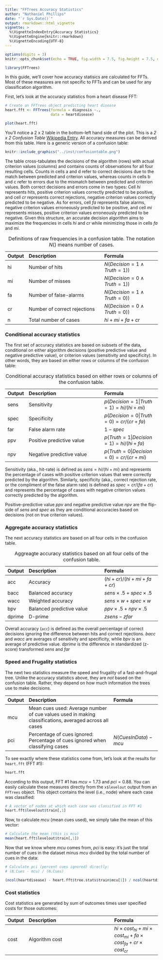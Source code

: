 ```yaml
---
title: "FFTrees Accuracy Statistics"
author: "Nathaniel Phillips"
date: "`r Sys.Date()`"
output: rmarkdown::html_vignette
vignette: >
  %\VignetteIndexEntry{Accuracy Statistics}
  %\VignetteEngine{knitr::rmarkdown}
  %\VignetteEncoding{UTF-8}
---
```


```r
options(digits = 3)
knitr::opts_chunk$set(echo = TRUE, fig.width = 7.5, fig.height = 7.5, dpi = 400, out.width = "600px", fig.align='center', message = FALSE)
```


```r
library(FFTrees)
```

In this guide, we'll cover how accuracy statisics are calculated for FFTs. Most of these measures are not specific to FFTs and can be used for any classification algorithm.

First, let's look at the accuracy statistics from a heart disease FFT:

```r
# Create an FFTrees object predicting heart disease
heart.fft <- FFTrees(formula = diagnosis ~.,
                     data = heartdisease)

plot(heart.fft)
```

You'll notice a 2 x 2 table in the bottom-left hand side of the plot. This is a *2 x 2 Confusion Table* [Wikipedia Entry](https://en.wikipedia.org/wiki/Confusion_matrix). All accuracy measures can be derived from this table. Here is a generic version of a confusion table:

```r
knitr::include_graphics("../inst/confusiontable.png")
```

The table cross-tabulates the decisions of the algorithm (rows) with actual criterion values (columns) and contains counts of observations for all four resulting cells. Counts in cells a and d refer to correct decisions due to the match between predicted and criterion values, whereas counts in cells b and c refer to errors due to the mismatch between predicted and criterion values. Both correct decisions and errors come in two types: Cell *hi* represents hits, positive criterion values correctly predicted to be positive, and cell *cr* represents correct rejections, negative criterion values correctly predicted to be negative. As for errors, cell *fa* represents false alarms, negative criterion values erroneously predicted to be positive, and cell *mi* represents misses, positive criterion values erroneously predicted
to be negative. Given this structure, an accurate decision algorithm aims to maximize the frequencies in cells *hi* and *cr* while minimizing those in cells *fa* and *mi*.


| Output| Description| Formula
|:------|:------------------------------|:----------------------|
|     hi|    Number of hits|$N(Decision = 1 \land Truth = 1)$) |
|     mi|   Number of misses| $N(Decision = 0 \land Truth = 1)$) |
|     fa|    Number of false-alarms| $N(Decision = 1 \land Truth = 0)$) |
|     cr|   Number of correct rejections| $N(Decision = 0 \land Truth = 0)$) |
|     n|    Total number of cases| $hi + mi + fa + cr$|

Table: Definitions of raw frequencies in a confusion table. The notation $N()$ means number of cases.

### Conditional accuracy statistics

The first set of accuracy statistics are based on subsets of the data, conditional on either algorithm decisions (positive predictive value and negative predictive value), or criterion values (sensitivity and specificity). In other words, they are based on either rows or columns of the confusion table:


| Output| Description| Formula
|:------|:------------------------------|:----------------------|
|     sens|  Sensitivity  | $p(Decision = 1 \vert Truth = 1) = hi / (hi + mi)$|
|     spec|   Specificity  | $p(Decision = 0 \vert Truth = 0) = cr / (cr + fa)$|
|     far|   False alarm rate  | $1 - spec$|
|     ppv|   Positive predictive value  | $p(Truth = 1 \vert Decision = 1) = hi / (hi + fa)$|
|     npv|   Negative predictive value  | $p(Truth = 0 \vert Decision = 0) = cr / (cr + mi)$|

Table: Conditional accuracy statistics based on either rows or columns of the confusion table.


Sensitivity (aka., hit-rate) is defined as $sens = hi/(hi+mi)$ and represents the percentage of cases with positive criterion values that were correctly predicted by the algorithm. Similarly, specificity (aka., correct rejection rate, or the compliment of the false alarm rate) is defined as $spec = cr/(fa + cr)$ and represents the percentage of cases with negative criterion values correctly predicted by the algorithm.

Positive-predictive value $ppv$ and negative predictive value $npv$ are the flip-side of $sens$ and $spec$ as they are conditional accuracies based on decisions (not on true criterion values).

### Aggregate accuracy statistics

The next accuracy statistics are based on all four cells in the confusion table.

| Output| Description| Formula
|:------|:------------------------------|:----------------------|
|     acc|   Accuracy |  $(hi + cr) / (hi + mi + fa + cr)$|
|     bacc|   Balanced accuracy  | $sens \times .5 + spec \times .5$|
|     wacc|   Weighted accuracy  | $sens \times w + spec \times w$|
|     bpv|   Balanced predictive value  |  $ppv \times .5 + npv \times .5$|
|     dprime|   D-prime  | $zsens - zfar$|

Table: Aggreagte accuracy statistics based on all four cells of the confusion table.

Overall accuracy (`acc`) is defined as the overall percentage of correct decisions ignoring the difference between hits and correct rejections. $bacc$ and $wacc$ are averages of sensitivity and specificity, whlie $bpv$ is an average of predictive value. $dprime$ is the difference in standardized (z-score) transformed $sens$ and $far$

### Speed and Frugality statistics

The next two statistics measure the speed and frugality of a fast-and-frugal tree. Unlike the accuracy statistics above, they are *not* based on the confusion table. Rather, they depend on how much information the trees use to make decisions.

| Output| Description| Formula
|:------|:-----------------------------------------|:----------------------|
|     mcu|   Mean cues used: Average number of cue values used in making classifications, averaged across all cases| |
|     pci|   Percentage of cues ignored: Percentage of cues ignored when classifying cases | $N(CuesInData) - mcu$|

To see exactly where these statistics come from, let's look at the results for `heart.fft` (FFT \#1):

```r
heart.fft
```

According to this output, FFT \#1 has $mcu = 1.73$ and $pci = 0.88$. You can easily calculate these measures directly from the `x$levelout` output from an `FFTrees` object. This object contains the level (i.e., node) where each case was classified:

```r
# A vector of nodes at which each case was classified in FFT #1
heart.fft$levelout$train[,1]
```

Now, to calculate $mcu$ (mean cues used), we simply take the mean of this vector:

```r
# Calculate the mean (this is mcu)
mean(heart.fft$levelout$train[,1])
```

Now that we know where $mcu$ comes from, $pci$ is easy: it's just the total number of cues in the dataset minus $mcu$ divided by the total number of cues in the data:

```r
# Calculate pci (percent cues ignored) directly:
# (N.Cues - mcu) / (N.Cues)

(ncol(heartdisease) - heart.fft$tree.stats$train$mcu[1]) / ncol(heartdisease)
```


### Cost statistics

Cost statistics are generated by sum of outcomes times user specified costs for those outcomes:

| Output| Description| Formula
|:------|:-----------------------------------------|:----------------------|
|     cost|   Algorithm cost  | $hi \times cost_{hi} + mi \times cost_{mi} + fa \times cost_{fa} + cr \times cost_{cr}$|

